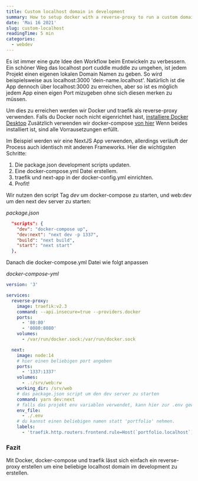 ```yaml
---
title: Custom localhost domain in development
summary: How to setup docker with a reverse-proxy to run a custom domain locally.
date: 'Mai 16 2021'
slug: custom-localhost
readingTime: 5 min
categories:
  - webdev
---
```


Es ist immer eine gute Idee den Workflow beim Entwickeln zu verbessern. Ein schöner Weg das localhost port cuddle muddle zu umgehen, ist jedem Projekt einen eigenen lokalen Domain Namen zu geben.
So wird beispielsweise aus localhost:3000 'dein-name.localhost'. Natürlich ist die App dennoch über localhost:3000 zu erreichen, aber so ist es möglich jedem App einen eigen Port mizugeben ohne sich diesen merken zu müssen.

Um dies zu erreichen werden wir Docker und traefik als reverse-proxy verwenden. Falls du Docker noch nicht eigenrichtet hast, [installiere Docker Desktop](https://www.docker.com/get-started)
Zusätzlich verwenden wir docker-compose [von hier](https://docs.docker.com/compose/install/)
Wenn beides installiert ist, sind alle Vorrausetzungen erfüllt.

Im Beispiel werden wir eine NextJS App verwenden, allerdings verläuft der Process auch identisch mit anderen Frameworks.
Hier die wichtigsten Schritte:

1. Die package.json development scripts updaten.
2. Eine docker-compose.yml Datei erstellem.
3. traefik und next-app in der docker-config.yml einrichten.
4. Profit!

Wir nutzen den script Tag _dev_ um docker-compose zu starten, und web:dev um den next dev server zu starten:

_package.json_

```json
  "scripts": {
    "dev": "docker-compose up",
    "dev:next": "next dev -p 1337",
    "build": "next build",
    "start": "next start"
  },
```

Danach die docker-compose.yml Datei wie folgt anpassen

_docker-compose-yml_

```yml
version: '3'

services:
  reverse-proxy:
    image: traefik:v2.3
    command: --api.insecure=true --providers.docker
    ports:
      - '80:80'
      - '8080:8080'
    volumes:
      - /var/run/docker.sock:/var/run/docker.sock

  next:
    image: node:14
    # hier einen beliebigen port angeben
    ports:
      - '1337:1337'
    volumes:
      - .:/srv/web:rw
    working_dir: /srv/web
    # das package.json script um den dev server zu starten
    command: yarn dev:next
    # falls das projekt env variablen verwendet, kann hier zur .env gewiesen werden
    env_file:
      - ./.env
    # du kannst einen beliebigen namen statt 'portfolio' nehmen.
    labels:
      - 'traefik.http.routers.frontend.rule=Host(`portfolio.localhost`)'
```

### Fazit

Mit Docker, docker-compose und traefik lässt sich einfach ein reverse-proxy erstellen um eine beliebige localhost domain im development zu erstellen.
